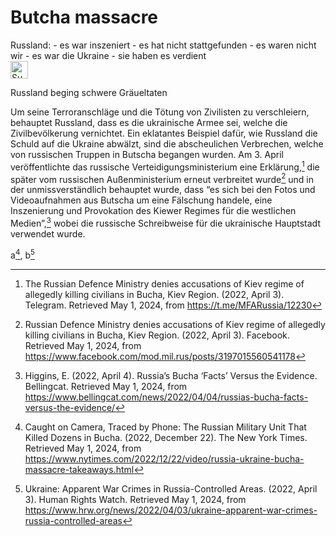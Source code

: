 # Butcha massacre {#sec-denial-bucha}

\index{Butcha}
\index{Irpin}

::: {.callout-caution title="Myth"}
Russland:
- es war inszeniert
- es hat nicht stattgefunden
- es waren nicht wir
- es war die Ukraine
- sie haben es verdient
[<br>![Suche nach Stichwort in EUvsDisinfo](../all_common_img/EUvsDisinfo_400x240.jpg){height=2em}](https://euvsdisinfo.eu/disinformation-cases/?text=Bucha&sort=relevance)
:::

::: {.callout-tip title=„Truth“}
Russland beging schwere Gräueltaten
:::

Um seine Terroranschläge und die Tötung von Zivilisten zu verschleiern, behauptet Russland, dass es die ukrainische Armee sei, welche die Zivilbevölkerung vernichtet. Ein eklatantes Beispiel dafür, wie Russland die Schuld auf die Ukraine abwälzt, sind die abscheulichen Verbrechen, welche von russischen Truppen in Butscha begangen wurden. Am 3\. April veröffentlichte das russische Verteidigungsministerium eine Erklärung,[^denial-bucha.de-1] die später vom russischen Außenministerium erneut verbreitet wurde[^denial-bucha.de-2] und in der unmissverständlich behauptet wurde, dass “es sich bei den Fotos und Videoaufnahmen aus Butscha um eine Fälschung handele, eine Inszenierung und Provokation des Kiewer Regimes für die westlichen Medien”,[^denial-bucha.de-3] wobei die russische Schreibweise für die ukrainische Hauptstadt verwendet wurde.

a[^denial-bucha.de-4], b[^denial-bucha.de-5]


[^denial-bucha.de-1]:  The Russian Defence Ministry denies accusations of Kiev regime of allegedly killing civilians in Bucha, Kiev Region. (2022, April 3). Telegram. Retrieved May 1, 2024, from [https://t.me/MFARussia/12230](https://t.me/MFARussia/12230)

[^denial-bucha.de-2]:  Russian Defence Ministry denies accusations of Kiev regime of allegedly killing civilians in Bucha, Kiev Region. (2022, April 3). Facebook. Retrieved May 1, 2024, from [https://www.facebook.com/mod.mil.rus/posts/3197015560541178](https://www.facebook.com/mod.mil.rus/posts/3197015560541178)

[^denial-bucha.de-3]:  Higgins, E. (2022, April 4). Russia’s Bucha ‘Facts’ Versus the Evidence. Bellingcat. Retrieved May 1, 2024, from [https://www.bellingcat.com/news/2022/04/04/russias-bucha-facts-versus-the-evidence/](https://www.bellingcat.com/news/2022/04/04/russias-bucha-facts-versus-the-evidence/) 



[^denial-bucha.de-4]:  Caught on Camera, Traced by Phone: The Russian Military Unit That Killed Dozens in Bucha. (2022, December 22). The New York Times. Retrieved May 1, 2024, from [https://www.nytimes.com/2022/12/22/video/russia-ukraine-bucha-massacre-takeaways.html](https://www.nytimes.com/2022/12/22/video/russia-ukraine-bucha-massacre-takeaways.html)

[^denial-bucha.de-5]:  Ukraine: Apparent War Crimes in Russia-Controlled Areas. (2022, April 3). Human Rights Watch. Retrieved May 1, 2024, from [https://www.hrw.org/news/2022/04/03/ukraine-apparent-war-crimes-russia-controlled-areas](https://www.hrw.org/news/2022/04/03/ukraine-apparent-war-crimes-russia-controlled-areas)
